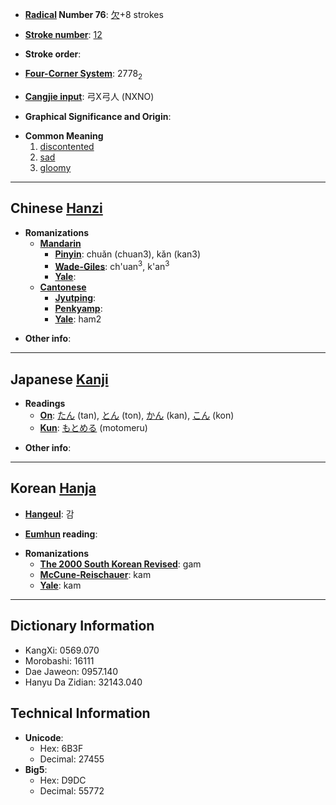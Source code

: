 * '''[[Wiktionary:Chinese radical index| Radical]] Number 76''': [[Wiktionary:Chinese radical index 欠|欠]]+8 strokes

* '''[[Wiktionary:Chinese total strokes index|Stroke number]]''': [[Wiktionary:Chinese total strokes index 12|12]]

* '''Stroke order''': 

* '''[[Wiktionary:Chinese four corner index|Four-Corner System]]''': 2778<sub>2</sub>

* '''[[Wiktionary:Chinese Cangjie index|Cangjie input]]''': 弓X弓人 (NXNO)

* '''Graphical Significance and Origin''': 

* '''Common Meaning'''
*#[[discontented]]
*# [[sad]]
*# [[gloomy]]

----

== Chinese [[Hanzi]] ==

* '''Romanizations'''
** '''[[Mandarin]]'''
*** '''[[Pinyin]]''': chuǎn (chuan3), kǎn (kan3)
*** '''[[Wade-Giles]]''': ch'uan<sup>3</sup>, k'an<sup>3</sup>
*** '''[[Yale]]''': 
** '''[[Cantonese]]'''
*** '''[[Jyutping]]''':
*** '''[[Penkyamp]]''': 
*** '''[[Yale]]''': ham2

* '''Other info''': 

----

== Japanese [[Kanji]] ==

* '''Readings'''
** '''[[On]]''': [[たん]] (tan), [[とん]] (ton), [[かん]] (kan), [[こん]] (kon)
** '''[[Kun]]''': [[もとめる]] (motomeru)

* '''Other info''':  

----

== Korean [[Hanja]] ==

* '''[[Hangeul]]''': 감

* '''[[Eumhun]] reading''': 

* '''Romanizations'''
** '''[[The 2000 South Korean Revised Romanization|The 2000 South Korean Revised]]''': gam
** '''[[McCune-Reischauer]]''': kam
** '''[[Yale]]''': kam

----

== Dictionary Information ==

* KangXi: 0569.070
* Morobashi: 16111
* Dae Jaweon: 0957.140
* Hanyu Da Zidian: 32143.040

== Technical Information ==

* '''Unicode''':
** Hex: 6B3F
** Decimal: 27455
* '''Big5''':
** Hex: D9DC
** Decimal: 55772